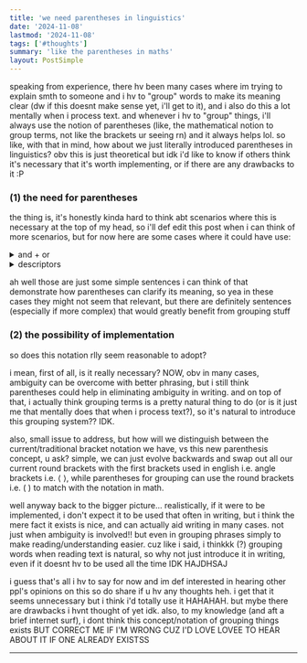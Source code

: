 ```yaml
---
title: 'we need parentheses in linguistics'
date: '2024-11-08'
lastmod: '2024-11-08'
tags: ['#thoughts']
summary: 'like the parentheses in maths'
layout: PostSimple
---
```


speaking from experience, there hv been many cases where im trying to explain smth to someone and i hv to "group" words to make its meaning clear (dw if this doesnt make sense yet, i'll get to it), and i also do this a lot mentally when i process text. and whenever i hv to "group" things, i'll always use the notion of parentheses (like, the mathematical notion to group terms, not like the brackets ur seeing rn) and it always helps lol. so like, with that in mind, how about we just literally introduced parentheses in linguistics? obv this is just theoretical but idk i'd like to know if others think it's necessary that it's worth implementing, or if there are any drawbacks to it :P

### (1) the need for parentheses
the thing is, it's honestly kinda hard to think abt scenarios where this is necessary at the top of my head, so i'll def edit this post when i can think of more scenarios, but for now here are some cases where it could have use:

<details>
<summary>and + or</summary>
when i was in primary school, i rmbr in bm class, we learnt smth like "awak makan dengan sudu atau garpu?" (i dont rmbr if it was bina ayat or wut but yea), and i rmbr thinking like... "well, i could answer "sudu", but isn't "yes" also a valid answer?" so yea that's my first example...    
   
1: do you eat with a (fork) or (spoon)?   
2: do you eat with a (fork or spoon)?   
   
see how the parentheses change the meaning of the question? "or" is very confusing in that sense. this isnt an issue in mandarin tho where 还是 (which means or) is typically used for questions like "A or B?" in which a valid ans would be "A", while 或者 is typically used for statements when indicating options like "u can have coffee or tea", but i don't believe the distinction between the 2 "or"s is a feature of most languages so yea. and similarly, "and" is confusing as well. now keep in mind that at this point, i hvnt figured out the best way to parenthesise stuff... but here are some examples i can think of and how parentheses make a distinction in their meanings, i think the use of parentheses are somewhat understandable:
   
1: i like (small dogs) and (cats)  
2: i like small (dogs and cats)   
sentence 2 has a "distributive" property like in math!!  
 
1: (all students) and (teachers) were present  
2: all (students and teachers) were present  
again, the "distributive" property in sentence 2 indicates all students and all teachers were present... while in sentence 1, it's not necessarily implied that all teachers were present

1: i'll (send the files) and (call u tmr)  
2: i'll (send the files and call u) tmr  
sentence 1 doesn't necessarily imply that the files will be sent tmr, while sentence 2 does

1: u shd (not litter) and (recycle)  
2: u shd not (litter and recycle)  

1: i didnt eat (rice) and (chicken)  
2: i didnt eat (rice and chicken)  
</details>

<details>
  <summary>descriptors</summary>
descriptors can get hella confusing omg. i'll just jump straight into examples:  

1: she saw (the boy at the mall)    
2: she saw the boy (at the mall)  
in sentence 1, she saw the boy who she presumably has seen/met before at the mall, while in sentence 2, the mall is the location where she saw the boy. pls tell me that makes sense and that im not crazy LMAO

1: she spoke to (the man on the phone)  
2: she spoke to the man (on the phone)

1: she didnt call her friend (bcs she was sad)  
2: she didnt (call her friend bcs she was sad)

agh im so sorry i literally cant think of good examples now :(
</details>

ah well those are just some simple sentences i can think of that demonstrate how parentheses can clarify its meaning, so yea in these cases they might not seem that relevant, but there are definitely sentences (especially if more complex) that would greatly benefit from grouping stuff

### (2) the possibility of implementation
so does this notation rlly seem reasonable to adopt?

i mean, first of all, is it really necessary? NOW, obv in many cases, ambiguity can be overcome with better phrasing, but i still think parentheses could help in eliminating ambiguity in writing. and on top of that, i actually think grouping terms is a pretty natural thing to do (or is it just me that mentally does that when i process text?), so it's natural to introduce this grouping system?? IDK.

also, small issue to address, but how will we distinguish between the current/traditional bracket notation we have, vs this new parenthesis concept, u ask? simple, we can just evolve backwards and swap out all our current round brackets with the first brackets used in english i.e. angle brackets i.e. ⟨ ⟩, while parentheses for grouping can use the round brackets i.e. ( ) to match with the notation in math.

well anyway back to the bigger picture... realistically, if it were to be implemented, i don't expect it to be used that often in writing, but i think the mere fact it exists is nice, and can actually aid writing in many cases. not just when ambiguity is involved!! but even in grouping phrases simply to make reading/understanding easier. cuz like i said, i thinkkk (?) grouping words when reading text is natural, so why not just introduce it in writing, even if it doesnt hv to be used all the time IDK HAJDHSAJ

i guess that's all i hv to say for now and im def interested in hearing other ppl's opinions on this so do share if u hv any thoughts heh. i get that it seems unnecessary but i think i'd totally use it HAHAHAH. but mybe there are drawbacks i hvnt thought of yet idk. also, to my knowledge (and aft a brief internet surf), i dont think this concept/notation of grouping things exists BUT CORRECT ME IF I'M WRONG CUZ I'D LOVE LOVEE TO HEAR ABOUT IT IF ONE ALREADY EXISTSS

---

<script async src="https://talk.hyvor.com/embed/embed.js" type="module"></script>
<hyvor-talk-comments website-id="11281" page-id="https://leia-mayssa.vercel.app//blog/parentheses%20in%20linguistics"></hyvor-talk-comments>


